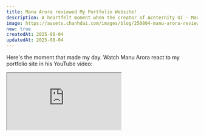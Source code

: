 ```yaml
---
title: Manu Arora reviewed My Portfolio Website!
description: A heartfelt moment when the creator of Aceternity UI — Manu Arora, shared his thoughts on my portfolio website.
image: https://assets.chanhdai.com/images/blog/250804-manu-arora-reviewed-my-portfolio-website.webp
new: true
createdAt: 2025-08-04
updatedAt: 2025-08-04
---
```


Here's the moment that made my day. Watch Manu Arora react to my portfolio site in his YouTube video:

<iframe
  className="aspect-video w-full"
  src="https://www.youtube.com/embed/zAeQAiP8PwA?start=1445"
  title="Reacting to Your Projects | Project Review | EP - 5 | Manu Arora"
  allow="accelerometer; autoplay; clipboard-write; encrypted-media; gyroscope; picture-in-picture; web-share"
  referrerPolicy="strict-origin-when-cross-origin"
  allowFullScreen
/>

> Source: https://www.youtube.com/watch?v=zAeQAiP8PwA&t=1444s

Thank you so much for the incredibly kind and thoughtful review of my portfolio website!

It truly means a lot to hear such detailed and encouraging feedback from someone I admire.

I'm so glad you appreciated the design choices, spacing, and component structure — I put a lot of heart into it.

Your insights not only made my day but also motivated me to keep improving and sharing more with the community.

Thanks again for the support and shoutout!
